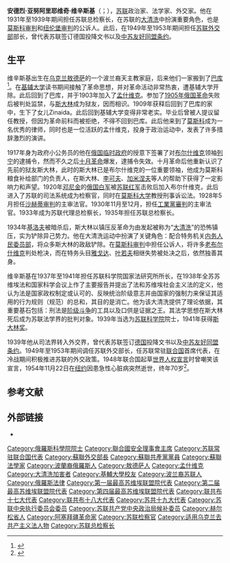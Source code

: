 {{about|苏联政治家|波兰天主教主教|斯特凡·维逊斯基}}
{{Infobox Officeholder
| name        = 安德烈·维辛斯基
| birthname   = 
| image       = RIAN archive 7781 Vyshinsky.jpg
| caption     = 1940年
| nationality = [[苏联人民|苏联]]
| office2     = 苏联总检察长
| term_start2 = 1935年3月3日
| term_end2   = 1939年5月31日
| premier2    = [[维亚切斯拉夫·米哈伊洛维奇·莫洛托夫|维亚切斯拉夫·米哈伊洛维奇·莫洛托夫]]
| office3     = [[俄罗斯苏维埃联邦社会主义共和国|苏俄]]总检察长
| term_start3 = 1931年5月11日
| term_end3   = 1934年5月25日
| predecessor3= 
| successor3  = 
| office      = [[苏联外交部|苏联外交部]]部长
| term_start  = 1949年3月4日
| term_end    = 1953年3月5日
| premier     = [[约瑟夫·维萨里奥诺维奇·斯大林|约瑟夫·维萨里奥诺维奇·斯大林]]
| office4 = [[苏联共产党中央政治局|苏联共产党中央政治局]]候补委员
| term_start4 =1952年10月16日
| term_end4 = 1953年3月6日
| predecessor = [[维亚切斯拉夫·米哈伊洛维奇·莫洛托夫|维亚切斯拉夫·米哈伊洛维奇·莫洛托夫]]
| successor   = 维亚切斯拉夫·米哈伊洛维奇·莫洛托夫
| birth_date  = {{OldStyleDate|1883年|12月10日|11月28日}}
| birth_place = {{flag|Russian Empire}}[[赫爾松省|赫爾松省]][[敖德薩|敖德薩]]
| death_date  = {{Death date and age|1954|11|22|1883|12|10|df=y}}
| death_place = {{flag|United States}}[[纽约州|纽约州]][[纽约|纽约]]
| party       = [[苏联共产党|苏联共产党]]
| profession  = [[律師|律師]]、[[外交官|外交官]]
| signature   = Andrey Vyshinsky Signature 1940.png
|awards={{{!}} style="background: transparent"
{{!}} {{列宁勋章|1945年}}{{!!}}{{列宁勋章}}{{!!}}{{列宁勋章}}{{!!}}{{列宁勋章}}
{{!}}-
{{!}} {{列宁勋章}}{{!!}}{{列宁勋章}}{{!!}}{{劳动红旗勋章|1933年}}{{!!}}{{保卫莫斯科奖章}}
{{!}}-
{{!}} {{卫国战争中忘我劳动奖章}}{{!!}}{{卫国战争战胜德国奖章}}{{!!}}{{莫斯科建城八百周年奖章}}
{{!}}}
{{{!}} style="background: transparent"
{{!}} {{斯大林奖|1947年}}
{{!}}}
}}

'''安德烈·亚努阿里耶维奇·维辛斯基'''（{{lang-ru|'''Андрей Януарьевич Вышинский'''}}；{{bd|1883年|12月10日|1954年|11月22日|catIdx=V维}}），[[苏联|苏联]]政治家、法学家、外交家。他在1931年至1939年期间担任苏联总检察长，在苏联的[[大清洗|大清洗]]中扮演重要角色，也是[[莫斯科审判|莫斯科审判]]和[[纽伦堡审判|纽伦堡审判]]的公诉人。此后，在1949年至1953年期间担任[[苏联外交部|苏联外交部]]部长，曾代表苏联签订德国投降文书以及[[中苏友好同盟条约|中苏友好同盟条约]]。

==生平==
维辛斯基出生在[[乌克兰|乌克兰]][[敖德萨|敖德萨]]的一个波兰裔天主教家庭，后来他们一家搬到了[[巴库|巴库]]<ref>{{cite book |author=姆列钦 |translator=徐葵，张达楠 |title=《历届外交部长的命运》 |date=2005年 |publisher=[[新华出版社|新华出版社]] |isbn=9787501168842 |page=第285页}}</ref>。在[[基辅大学|基辅大学]]读书期间接触了革命思想，并对革命活动非常热衷，遭基辅大学开除。此后回到了巴库，并于1903年加入了[[孟什维克|孟什维克]]。参加了[[1905年俄国革命|1905年俄国革命]]失败后被判处监禁，与[[斯大林|斯大林]]成为狱友，因而相识。1909年获释后回到了巴库的家中，生下了女儿Zinaida。此后回到基辅大学变得非常老实。毕业后曾被人提议留任教授，但因为革命前科而被拒绝，不得不回到巴库。此后他来到了[[莫斯科|莫斯科]]成为一名优秀的律师，同时也是一位活跃的孟什维克，投身于政治运动中，发表了许多措辞激烈的演讲。

1917年身为政府小公务员的他在[[俄国临时政府|俄国临时政府]]的授意下签署了对[[布尔什维克|布尔什维克]]领袖[[列宁|列宁]]的逮捕令，然而不久之后[[十月革命|十月革命]]爆发，逮捕令失效。十月革命后他重新认识了先前的狱友斯大林，此时的斯大林已是布尔什维克的一位重要领袖，他成为莫斯科粮食补给部门的负责人，在斯大林、[[阿列克谢·伊万诺维奇·李可夫|李可夫]]、[[列夫·鲍里索维奇·加米涅夫|加米涅夫]]等人的帮助下获得了一定影响力和声望。1920年[[安东·伊万诺维奇·邓尼金|邓尼金]]的[[俄国白军|俄国白军]]被[[苏联红军|苏联红军]]击败后加入布尔什维克，此后进入了苏联的司法系统成为检察官，同时在[[莫斯科大学|莫斯科大学]]教授刑事诉讼法。1928年5月担任[[沙赫蒂审判|沙赫蒂审判]]的主审法官。1930年11月至12月，担任[[工業黨審判|工業黨審判]]的主审法官。1933年成为苏联代理总检察长，1935年担任苏联总检察长。

1934年[[基洛夫|基洛夫]]被暗杀后，斯大林以镇压反革命为由发起被称为“[[大清洗|大清洗]]”的恐怖镇压，实为铲除异己势力。他在大清洗运动中扮演了关键角色：配合特务机关[[内务人民委员部|内务人民委员部]]，将众多斯大林的政敌铲除。在[[莫斯科审判|莫斯科审判]]中担任公诉人，将许多[[老布尔什维克|老布尔什维克]]判处枪决，而在特务头目[[雅戈达|雅戈达]]、[[叶若夫|叶若夫]]相继失势被处决之后，依然独善其身。

维辛斯基在1937年至1941年担任苏联科学院国家法研究所所长，在1938年全苏苏维埃法和国家科学会议上作了主要报告并提出了法和苏维埃社会主义法的定义，他认为法是国家政权制定或认可的、反映统治阶级意志并由国家的强制力来保证其适用的行为规则（规范）的总和，其目的是消亡。他为该大清洗提供了理论依据，其重要基石包括：刑法是[[阶级斗争|阶级斗争]]的工具以及口供是证据之王。其法学思想在斯大林死后成为苏联法学界的批判对象。1939年当选为[[苏联科学院|苏联科学院]]院士，1941年获得[[斯大林奖|斯大林奖]]。

1939年他从司法界转入外交界，曾代表苏联签订[[德国|德国]]投降文书以及[[中苏友好同盟条约|中苏友好同盟条约]]。1949年至1953年期间调任苏联外交部长，任苏联常驻[[联合国|联合国]]首席代表，在冷战期间积极推进苏联的外交政策。1948年联合国起草[[世界人权宣言|世界人权宣言]]时曾嘲笑该宣言，1954年11月22日在[[纽约|纽约]]因患急性心脏病突然逝世，终年70岁<ref>{{cite news |title=关于安·扬·维辛斯基的讣告 |work=人民日报 |date=1954年11月25日 |page=第4版}}</ref>。
==参考文献==
{{reflist}}
==外部链接==
{{commons category|Andrey Vyshinsky}}
* {{PM20|FID=pe/040371}}
{{s-start}}
{{s-off}}
{{succession box|title=[[苏联外交部|苏联外交部]]部长|before=[[维亚切斯拉夫·米哈伊洛维奇·莫洛托夫|维亚切斯拉夫·莫洛托夫]]|after=维亚切斯拉夫·莫洛托夫|years=1949年–1953年}}
{{s-end}}
{{Authority control}}

{{DEFAULTSORT:Vyshinsky, Andrey}}
[[Category:俄羅斯科學院院士|Category:俄羅斯科學院院士]]
[[Category:聯合國安全理事會主席|Category:聯合國安全理事會主席]]
[[Category:苏联常驻联合国代表|Category:苏联常驻联合国代表]]
[[Category:蘇聯外交部長|Category:蘇聯外交部長]]
[[Category:蘇聯共產黨黨員|Category:蘇聯共產黨黨員]]
[[Category:蘇聯法學家|Category:蘇聯法學家]]
[[Category:波蘭裔俄羅斯人|Category:波蘭裔俄羅斯人]]
[[Category:敖德萨人|Category:敖德萨人]]
[[Category:孟什维克|Category:孟什维克]]
[[Category:大清洗加害者|Category:大清洗加害者]]
[[Category:基輔大學校友|Category:基輔大學校友]]
[[Category:波兰裔苏联人|Category:波兰裔苏联人]]
[[Category:俄羅斯法律|Category:俄羅斯法律]]
[[Category:第一届最高苏维埃联盟院代表|Category:第一届最高苏维埃联盟院代表]]
[[Category:第二届最高苏维埃联盟院代表|Category:第二届最高苏维埃联盟院代表]]
[[Category:第四届最高苏维埃联盟院代表|Category:第四届最高苏维埃联盟院代表]]
[[Category:联共布十七大代表|Category:联共布十七大代表]]
[[Category:联共布十八大代表|Category:联共布十八大代表]]
[[Category:苏共十九大代表|Category:苏共十九大代表]]
[[Category:苏联中央执行委员会委员|Category:苏联中央执行委员会委员]]
[[Category:苏联共产党中央政治局候补委员|Category:苏联共产党中央政治局候补委员]]
[[Category:赫尔松省人|Category:赫尔松省人]]
[[Category:阿塞拜疆革命家|Category:阿塞拜疆革命家]]
[[Category:苏联检察官|Category:苏联检察官]]
[[Category:适用乌克兰去共产主义法人物|Category:适用乌克兰去共产主义法人物]]
[[Category:苏联总检察长|Category:苏联总检察长]]
